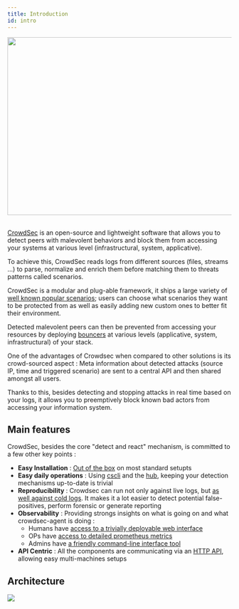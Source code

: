 ```yaml
---
title: Introduction
id: intro
---
```




<div style={{display: 'flex'}}>
    <div style={{textAlign: 'center', flex: '1'}}>
    <img width="700" height="400" src={useBaseUrl('/img/crowdsec_ecosystem.png')} />
    </div>
</div>
&nbsp;
&nbsp;

[CrowdSec](https://github.com/crowdsecurity/crowdsec) is an open-source and lightweight software that allows you to detect peers with malevolent behaviors and block them from accessing your systems at various level (infrastructural, system, applicative).

To achieve this, CrowdSec reads logs from different sources (files, streams ...) to parse, normalize and enrich them before matching them to threats patterns called scenarios. 

CrowdSec is a modular and plug-able framework, it ships a large variety of [well known popular scenarios](https://hub.crowdsec.net/browse/#configurations); users can choose what scenarios they want to be protected from as well as easily adding new custom ones to better fit their environment.

Detected malevolent peers can then be prevented from accessing your resources by deploying [bouncers](https://hub.crowdsec.net/browse/#bouncers) at various levels (applicative, system, infrastructural) of your stack.

One of the advantages of Crowdsec when compared to other solutions is its crowd-sourced aspect : Meta information about detected attacks (source IP, time and triggered scenario) are sent to a central API and then shared amongst all users.

Thanks to this, besides detecting and stopping attacks in real time based on your logs, it allows you to preemptively block known bad actors from accessing your information system.

## Main features

CrowdSec, besides the core "detect and react" mechanism,  is committed to a few other key points :

 - **Easy Installation** : [Out of the box](/docs/v1.0/getting_started/install_crowdsec) on most standard setupts
 - **Easy daily operations** : Using [cscli](/docs/v1.0/cscli/) and the [hub](http://hub.crowdsec.net), keeping your detection mechanisms up-to-date is trivial
 - **Reproducibility** : Crowdsec can run not only against live logs, but [as well against cold logs](/docs/v1.0/user_guides/replay_mode). It makes it a lot easier to detect potential false-positives, perform forensic or generate reporting
 - **Observability** : Providing strongs insights on what is going on and what crowdsec-agent is doing :
    - Humans have [access to a trivially deployable web interface](/docs/v1.0/observability/dashboard)
    - OPs have [access to detailed prometheus metrics](/docs/v1.0/observability/prometheus)
    - Admins have [a friendly command-line interface tool](/docs/v1.0/observability/cscli)
  - **API Centric** : All the components are communicating via an [HTTP API](/docs/v1.0/local_api/intro), allowing easy multi-machines setups


## Architecture


<div style={{display: 'flex'}}>
    <div style={{textAlign: 'center', flex: '1'}}>
    <img src={useBaseUrl('/img/crowdsec_architecture.png')}></img>
    </div>
</div>

